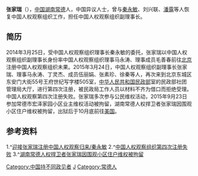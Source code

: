{{Otheruses|other=名为张家瑞的其他人物|张家瑞}}
'''张家瑞'''（{{bd|1975年|11月6日|catIdx=Zhang, Jiarui}}），[[中國|中国]][[湖南省|湖南]][[常德市|常德]]人，中国异议人士，曾与[[秦永敏|秦永敏]]、刘兴联、[[潘露|潘露]]等人恢复中国人权观察组织工作，担任中国人权观察组织副理事长。

==简历==
2014年3月25日，受中国人权观察组织理事长秦永敏的委托，张家瑞以中国人权观察组织副理事长身份率中国人权观察组织理事马永涛、理事成员毛善春前往[[北京市|北京]]注册中国人权观察组织未果。2015年3月24日，中国人权观察组织副理事长张家瑞、理事马永涛、丁灵杰、成员伍丽娟、张素珍、徐秦等人，再次来到北京东城区东安门大街55号王府世纪写字楼505室，[[中华人民共和国民政部|中华人民共和国民政部]]室的民政部社团管理局大厅，进行第四次注册，被民政局工作人员以材料不齐为借口而拒绝受理。中国人权观察第四次注册失败。张家瑞多次参与公民维权活动，2015年9月23日参加常德市宏泽家园小区业主维权活动被拘留，湖南常德人权捍卫者张家瑞因围观小区住户维权被拘留，出狱后于10月底前往[[美国|美国]]。

== 参考资料 ==
{{reflist}}
1.^[https://www.peacehall.com/news/gb/china/2014/03/201403281201.shtml#.WW8DtIQrLIU 迎接张家瑞注册中国人权观察归来/秦永敏] {{Wayback|url=https://www.peacehall.com/news/gb/china/2014/03/201403281201.shtml#.WW8DtIQrLIU |date=20170922000526 }}
2.^[http://www.rfa.org/mandarin/yataibaodao/renquanfazhi/yl-03252015123012.html?searchterm:utf8:ustring=%E5%BC%A0%E5%AE%B6%E7%91%9E 中国人权观察组织第四次注册失败] {{Wayback|url=http://www.rfa.org/mandarin/yataibaodao/renquanfazhi/yl-03252015123012.html?searchterm:utf8:ustring=%E5%BC%A0%E5%AE%B6%E7%91%9E |date=20211110043032 }}
3.^[http://www.boxun.com/news/gb/china/2015/09/201509241053.shtml#.V7-lHPkrLIV 湖南常德人权捍卫者张家瑞因围观小区住户维权被拘留] {{Wayback|url=http://www.boxun.com/news/gb/china/2015/09/201509241053.shtml#.V7-lHPkrLIV |date=20200726142819 }}

[[Category:中国持不同政见者|Category:中国持不同政见者]]
[[Category:張姓|J]]
[[Category:常德人|Category:常德人]]